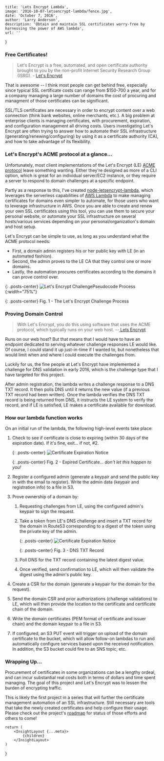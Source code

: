
    title: 'Lets Encrypt Lambda',
    image: '2016-10-07-letsencrypt-lambda/fence.jpg',
    date: 'October 7, 2016',
    author: 'Larry Anderson',
    description: 'Obtain and maintain SSL certificates worry-free by harnessing the power of AWS lambda',
    url: ''
}

### Free Certificates!

> Let's Encrypt is a free, automated, and open certificate authority brought to you by the non-profit Internet Security Research Group (ISRG). - [Let's Encrypt](https://letsencrypt.org/)

That is awesome -- I think most people can get behind free, especially since typical SSL certificate costs can range from $150-700 a year, and for a company managing a large number of domains the cost of procuring and managment of those certificates can be significant.

SSL/TLS certificates are necessary in order to encrypt content over a web connection (think bank websites, online merchants, etc.). A big problem at enterprise clients is managing certificates, with procurement, expiration, and configuration management all driving costs. Users investigating Let's Encrypt are often trying to answer how to automate their SSL infrastructure (generating/renewing/configuring) by using it as a certificate authority (CA), and how to take advantage of its flexibility.

### Let's Encrypt's ACME protocol at a glance...

Unfortunately, most client implementations of the Let's Encrypt (LE) [ACME protocol](https://github.com/ietf-wg-acme/acme/) leave something wanting. Either they're designed as more of a CLI option, which is great for an individual server/EC2 instance, or they require a server to respond to domain challenges at a specific endpoint.

Partly as a response to this, I've created [node-letsencrypt-lambda](https://github.com/ocelotconsulting/node-letsencrypt-lambda), which leverages the serverless capabilities of [AWS Lambda](https://aws.amazon.com/lambda/) to make managing certificates for domains even simpler to automate, for those users who want to leverage infrastructure in AWS. Once you are able to create and renew your own SSL certificates using this tool, you can use them to secure your personal website, or automate your SSL infrastructure on several hosts/various services depending on your personal/organization's domain and host setup.  

Let's Encrypt can be simple to use, as long as you understand what the ACME protocol needs:

* First, a domain admin registers his or her public key with LE (in an automated fashion).
* Second, the admin proves to the LE CA that they control one or more domains.
* Lastly, the automation procures certificates according to the domains it can prove control over.

{: .posts-center}
![Let's Encrypt ChallengePseudocode Process](/assets/images/posts/2016-10-07-letsencrypt-lambda/howitworks_authorization.png){:width="75%"}

{: .posts-center}
Fig. 1 - The Let's Encrypt Challenge Process

### Proving Domain Control

> With Let's Encrypt, you do this using software that uses the ACME protocol, which typically runs on your web host. --[ Lets Encrypt](https://letsencrypt.org/getting-started/)

Runs on our web host? But that means that I would have to have an endpoint dedicated to serving whatever challenge responses LE would like. Of course, I could stand it up just-in-time if I wanted to, but nonetheless that would limit when and where I could execute the challenges from.

Luckily for us, the fine people at Let's Encrypt have implemented a challenge for DNS validation in early 2016, which is the challenge type that I have targeted for this project.

After admin registration, the lambda writes a challenge response to a DNS TXT record. It then polls DNS until it returns the new value (if a previous TXT record had been written). Once the lambda verifies the DNS TXT record is being returned from DNS, it instructs the LE system to verify the record, and if LE is satisfied, LE makes a certificate available for download.

### How our lambda function works

On an initial run of the lambda, the following high-level events take place:

1. Check to see if certificate is close to expiring (within 30 days of the expiration date). If it's fine, exit... if not, #2.

    {: .posts-center}
    ![Certificate Expiration Notice](/assets/images/posts/2016-10-07-letsencrypt-lambda/expired-cert.jpg)

    {: .posts-center}
    Fig. 2 - Expired Certificate... *don't let this happen to you!*

2. Register a configured admin (generate a keypair and send the public key in with the email to register). Write the admin data (keypair and registration info) to a file in S3.

3. Prove ownership of a domain by:

    1. Requesting challenges from LE, using the configured admin's keypair to sign the request.

    2. Take a token from LE's DNS challenge and insert a TXT record for the domain in Route53 corresponding to a digest of the token using the private key of the admin.

        {: .posts-center}
        ![Certificate Expiration Notice](/assets/images/posts/2016-10-07-letsencrypt-lambda/TXT_Record.png)

        {: .posts-center}
        Fig. 3 - DNS TXT Record

    3. Poll DNS for the TXT record containing the latest digest value.

    4. Once verified, send confirmation to LE, which will then validate the digest using the admin's public key.

4. Create a CSR for the domain (generate a keypair for the domain for the request).

5. Send the domain CSR and prior authorizations (challenge validations) to LE, which will then provide the location to the certificate and certificate chain of the domain.

6. Write the domain certificates (PEM format of certificate and issuer chain) and the domain keypair to a file in S3.

7. If configured, an S3 PUT event will trigger on upload of the domain certificate to the bucket, which will allow follow-on lambdas to run and automatically configure services based upon the received notification. In addition, the S3 bucket could fire to an SNS topic, etc.

### Wrapping Up...

Procurement of certificates in some organizations can be a lengthy ordeal, and can incur substantial real costs both in terms of dollars and time spent managing. The goal of this project and Let's Encrypt was to lessen the burden of encrypting traffic.

This is likely the first project in a series that will further the certificate management automation of an SSL infrastructure. Still necessary are tools that take the newly created certificates and help configure their usage. Please check out the project's [roadmap](https://github.com/ocelotconsulting/node-letsencrypt-lambda/blob/master/ROADMAP.md) for status of those efforts and others to come!

    return (
        <InsightLayout {...meta}>
            {children}
        </InsightLayout>
    )
}
